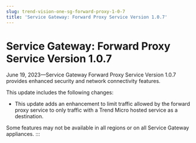 ```yaml
---
slug: trend-vision-one-sg-forward-proxy-1-0-7
title: 'Service Gateway: Forward Proxy Service Version 1.0.7'
---
```

# Service Gateway: Forward Proxy Service Version 1.0.7

June 19, 2023—Service Gateway Forward Proxy Service Version 1.0.7 provides enhanced security and network connectivity features.

This update includes the following changes:

- This update adds an enhancement to limit traffic allowed by the forward proxy service to only traffic with a Trend Micro hosted service as a destination.

Some features may not be available in all regions or on all Service Gateway appliances.
:::
